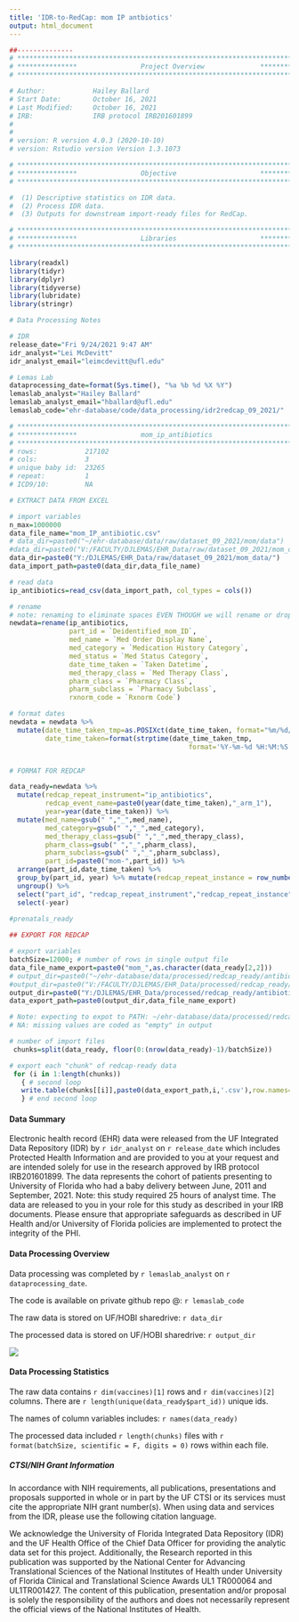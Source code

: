 ```yaml
---
title: 'IDR-to-RedCap: mom IP antbiotics'
output: html_document
---
```



```r
##-------------- 
# **************************************************************************** #
# ***************                Project Overview              *************** #
# **************************************************************************** #

# Author:            Hailey Ballard
# Start Date:        October 16, 2021 
# Last Modified:     October 16, 2021 
# IRB:               IRB protocol IRB201601899  
#                    
#
# version: R version 4.0.3 (2020-10-10)
# version: Rstudio version Version 1.3.1073 

# **************************************************************************** #
# ***************                Objective                     *************** #
# **************************************************************************** #

#  (1) Descriptive statistics on IDR data. 
#  (2) Process IDR data. 
#  (3) Outputs for downstream import-ready files for RedCap. 


```

```r

# **************************************************************************** #
# ***************                Libraries                     *************** #
# **************************************************************************** #

library(readxl)
library(tidyr)
library(dplyr)
library(tidyverse)
library(lubridate)
library(stringr)

```

```r
# Data Processing Notes

# IDR
release_date="Fri 9/24/2021 9:47 AM"
idr_analyst="Lei McDevitt"
idr_analyst_email="leimcdevitt@ufl.edu"

# Lemas Lab
dataprocessing_date=format(Sys.time(), "%a %b %d %X %Y")
lemaslab_analyst="Hailey Ballard"
lemaslab_analyst_email="hballard@ufl.edu"
lemaslab_code="ehr-database/code/data_processing/idr2redcap_09_2021/"

```

```r

# **************************************************************************** #
# ***************                mom_ip_antibiotics                                          
# **************************************************************************** #
# rows:            217102      
# cols:            3 
# unique baby id:  23265
# repeat:          1
# ICD9/10:         NA

# EXTRACT DATA FROM EXCEL

# import variables
n_max=1000000
data_file_name="mom_IP_antibiotic.csv"
# data_dir=paste0("~/ehr-database/data/raw/dataset_09_2021/mom/data")
#data_dir=paste0("V:/FACULTY/DJLEMAS/EHR_Data/raw/dataset_09_2021/mom_data/")
data_dir=paste0("Y:/DJLEMAS/EHR_Data/raw/dataset_09_2021/mom_data/")
data_import_path=paste0(data_dir,data_file_name)

# read data
ip_antibiotics=read_csv(data_import_path, col_types = cols()) 

# rename
# note: renaming to eliminate spaces EVEN THOUGH we will rename or drop later.
newdata=rename(ip_antibiotics, 
               part_id = `Deidentified_mom_ID`, 
               med_name = `Med Order Display Name`,
               med_category = `Medication History Category`,
               med_status = `Med Status Category`,
               date_time_taken = `Taken Datetime`,
               med_therapy_class = `Med Therapy Class`,
               pharm_class = `Pharmacy Class`,
               pharm_subclass = `Pharmacy Subclass`,
               rxnorm_code = `Rxnorm Code`)

# format dates
newdata = newdata %>%
  mutate(date_time_taken_tmp=as.POSIXct(date_time_taken, format="%m/%d/%Y %H:%M"),
         date_time_taken=format(strptime(date_time_taken_tmp, 
                                             format='%Y-%m-%d %H:%M:%S'), '%Y-%m-%d %I:%M:%S %p')) %>%  select(-date_time_taken_tmp)


# FORMAT FOR REDCAP

data_ready=newdata %>%
  mutate(redcap_repeat_instrument="ip_antibiotics",
         redcap_event_name=paste0(year(date_time_taken),"_arm_1"),
         year=year(date_time_taken)) %>%
  mutate(med_name=gsub(" ","_",med_name),
         med_category=gsub(" ","_",med_category),
         med_therapy_class=gsub(" ","_",med_therapy_class),
         pharm_class=gsub(" ","_",pharm_class),
         pharm_subclass=gsub(" ","_",pharm_subclass),
         part_id=paste0("mom-",part_id)) %>%
  arrange(part_id,date_time_taken) %>%
  group_by(part_id, year) %>% mutate(redcap_repeat_instance = row_number()) %>%
  ungroup() %>%
  select("part_id", "redcap_repeat_instrument","redcap_repeat_instance","redcap_event_name",,everything()) %>%
  select(-year)
  
#prenatals_ready

## EXPORT FOR REDCAP

# export variables
batchSize=12000; # number of rows in single output file
data_file_name_export=paste0("mom_",as.character(data_ready[2,2]))
# output_dir=paste0("~/ehr-database/data/processed/redcap_ready/antibiotics/")
#output_dir=paste0("V:/FACULTY/DJLEMAS/EHR_Data/processed/redcap_ready/antibiotics/")
output_dir=paste0("Y:/DJLEMAS/EHR_Data/processed/redcap_ready/antibiotics/")
data_export_path=paste0(output_dir,data_file_name_export)

# Note: expecting to expot to PATH: ~/ehr-database/data/processed/redcap_ready/antibiotics/
# NA: missing values are coded as "empty" in output

# number of import files
 chunks=split(data_ready, floor(0:(nrow(data_ready)-1)/batchSize))

# export each "chunk" of redcap-ready data
 for (i in 1:length(chunks))
   { # second loop
   write.table(chunks[[i]],paste0(data_export_path,i,'.csv'),row.names=F,na = "", sep=",")
   } # end second loop        

```

#### __Data Summary__
Electronic health record (EHR) data were released from the UF Integrated Data Repository (IDR) by `r idr_analyst` on `r release_date` which includes Protected Health Information and are provided to you at your request and are intended solely for use in the research approved by IRB protocol IRB201601899. The data represents the cohort of patients presenting to University of Florida who had a baby delivery between June, 2011 and September, 2021. Note: this study required 25 hours of analyst time. The data are released to you in your role for this study as described in your IRB documents. Please ensure that appropriate safeguards as described in UF Health and/or University of Florida policies are implemented to protect the integrity of the PHI.

#### __Data Processing Overview__
Data processing was completed by `r lemaslab_analyst` on `r dataprocessing_date`. 

The code is available on private github repo @: `r lemaslab_code`

The raw data is stored on UF/HOBI sharedrive: `r data_dir`

The processed data is stored on UF/HOBI sharedrive: `r output_dir`

![](data_processing_workflow.png)

#### __Data Processing Statistics__

The raw data contains `r dim(vaccines)[1]` rows and `r dim(vaccines)[2]` columns. There are `r length(unique(data_ready$part_id))` unique ids. 

The names of column variables includes: `r names(data_ready)`

The processed data included `r length(chunks)` files with `r format(batchSize, scientific = F, digits = 0)` rows within each file.

##### __CTSI/NIH Grant Information__

In accordance with NIH requirements, all publications, presentations and proposals supported in whole or in part by the UF CTSI or its services must cite the appropriate NIH grant number(s). When using data and services from the IDR, please use the following citation language.

We acknowledge the University of Florida Integrated Data Repository (IDR) and the UF Health Office of the Chief Data Officer for providing the analytic data set for this project. Additionally, the Research reported in this publication was supported by the National Center for Advancing Translational Sciences of the National Institutes of Health under University of Florida Clinical and Translational Science Awards UL1 TR000064 and UL1TR001427. The content of this publication, presentation and/or proposal is solely the responsibility of the authors and does not necessarily represent the official views of the National Institutes of Health.